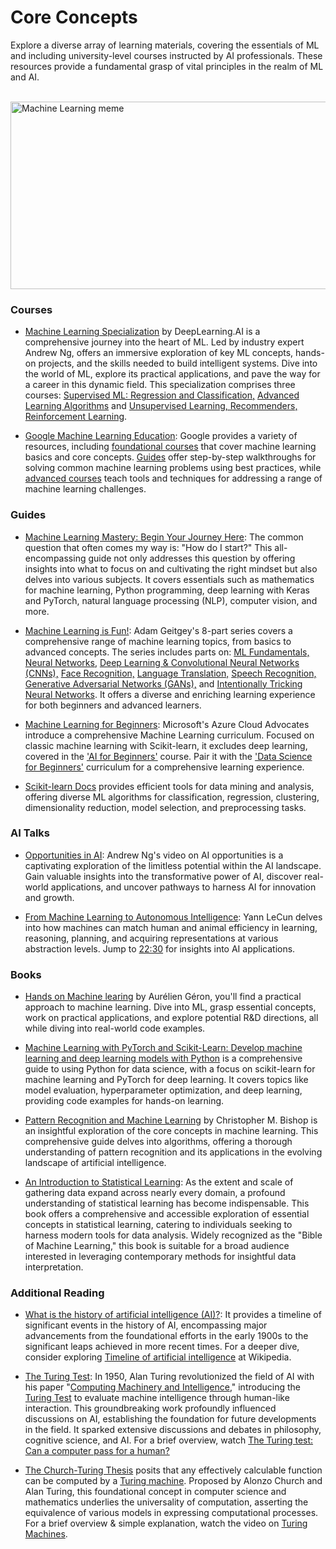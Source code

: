 # Core Concepts

Explore a diverse array of learning materials, covering the essentials of ML and including university-level courses instructed by AI professionals. These resources provide a fundamental grasp of vital principles in the realm of ML and AI.

<br/>


<div style={{ position: "relative" }}>
  <Image
    src="/static/img/memes/mlMeme.png"
    alt="Machine Learning meme"
    height="300"
    width="1000"
    priority
  />
</div>


### Courses

- [Machine Learning Specialization](https://www.deeplearning.ai/courses/machine-learning-specialization/) by DeepLearning.AI is a comprehensive journey into the heart of ML. Led by industry expert Andrew Ng, offers an immersive exploration of key ML concepts, hands-on projects, and the skills needed to build intelligent systems. Dive into the world of ML, explore its practical applications, and pave the way for a career in this dynamic field. This specialization comprises three courses:
<a class="link" target="_blank" href="https://www.coursera.org/learn/machine-learning?specialization=machine-learning-introduction"> Supervised ML: Regression and Classification,</a>
<a class="link" target="_blank" href="https://www.coursera.org/learn/advanced-learning-algorithms?specialization=machine-learning-introduction"> Advanced Learning Algorithms</a> and
<a class="link" target="_blank" href="https://www.coursera.org/learn/unsupervised-learning-recommenders-reinforcement-learning?specialization=machine-learning-introduction"> Unsupervised Learning, Recommenders, Reinforcement Learning</a>.

- [Google Machine Learning Education](https://developers.google.com/machine-learning): Google provides a variety of resources, including <a class="link" target="_blank" href="https://developers.google.com/machine-learning/foundational-courses">foundational courses</a> that cover machine learning basics and core concepts. <a class="link" target="_blank" href="https://developers.google.com/machine-learning/guides">Guides</a> offer step-by-step walkthroughs for solving common machine learning problems using best practices, while <a class="link" target="_blank" href="https://developers.google.com/machine-learning/advanced-courses">advanced courses</a> teach tools and techniques for addressing a range of machine learning challenges.

### Guides

- [Machine Learning Mastery: Begin Your Journey Here](https://machinelearningmastery.com/start-here/): The common question that often comes my way is: "How do I start?" This all-encompassing guide not only addresses this question by offering insights into what to focus on and cultivating the right mindset but also delves into various subjects. It covers essentials such as mathematics for machine learning, Python programming, deep learning with Keras and PyTorch, natural language processing (NLP), computer vision, and more.

- [Machine Learning is Fun!](https://medium.com/@ageitgey/machine-learning-is-fun-80ea3ec3c471): Adam Geitgey's 8-part series covers a comprehensive range of machine learning topics, from basics to advanced concepts. The series includes parts on:
<a class="link" target="_blank" href="https://medium.com/@ageitgey/machine-learning-is-fun-80ea3ec3c471">ML Fundamentals,</a>
<a class="link" target="_blank" href="https://medium.com/@ageitgey/machine-learning-is-fun-part-2-a26a10b68df3">Neural Networks,</a>
<a class="link" target="_blank" href="https://medium.com/@ageitgey/machine-learning-is-fun-part-3-deep-learning-and-convolutional-neural-networks-f40359318721">Deep Learning & Convolutional Neural Networks (CNNs),</a>
<a class="link" target="_blank" href="https://medium.com/@ageitgey/machine-learning-is-fun-part-4-modern-face-recognition-with-deep-learning-c3cffc121d78">Face Recognition,</a>
<a class="link" target="_blank" href="https://medium.com/@ageitgey/machine-learning-is-fun-part-5-language-translation-with-deep-learning-and-the-magic-of-sequences-2ace0acca0aa">Language Translation,</a>
<a class="link" target="_blank" href="https://medium.com/@ageitgey/machine-learning-is-fun-part-6-how-to-do-speech-recognition-with-deep-learning-28293c162f7a">Speech Recognition,</a>
<a class="link" target="_blank" href="https://medium.com/@ageitgey/abusing-generative-adversarial-networks-to-make-8-bit-pixel-art-e45d9b96cee7">Generative Adversarial Networks (GANs),</a> and
<a class="link" target="_blank" href="https://medium.com/@ageitgey/machine-learning-is-fun-part-8-how-to-intentionally-trick-neural-networks-b55da32b7196">Intentionally Tricking Neural Networks</a>. It offers a diverse and enriching learning experience for both beginners and advanced learners.

- [Machine Learning for Beginners](https://microsoft.github.io/ML-For-Beginners/#/): Microsoft's Azure Cloud Advocates introduce a comprehensive Machine Learning curriculum. Focused on classic machine learning with Scikit-learn, it excludes deep learning, covered in the <a class="link" target="_blank" href="https://microsoft.github.io/AI-For-Beginners/">'AI for Beginners'</a> course. Pair it with the <a class="link" target="_blank" href="https://microsoft.github.io/Data-Science-For-Beginners/#/">'Data Science for Beginners'</a> curriculum for a comprehensive learning experience.

- [Scikit-learn Docs](https://scikit-learn.org/stable/index.html) provides efficient tools for data mining and analysis, offering diverse ML algorithms for classification, regression, clustering, dimensionality reduction, model selection, and preprocessing tasks.

### AI Talks

- [Opportunities in AI](https://www.youtube.com/watch?v=5p248yoa3oE&t=105s): Andrew Ng's video on AI opportunities is a captivating exploration of the limitless potential within the AI landscape. Gain valuable insights into the transformative power of AI, discover real-world applications, and uncover pathways to harness AI for innovation and growth.

- [From Machine Learning to Autonomous Intelligence](https://www.youtube.com/watch?v=pd0JmT6rYcI&t=3847s): Yann LeCun delves into how machines can match human and animal efficiency in learning, reasoning, planning, and acquiring representations at various abstraction levels. Jump to [22:30](https://www.youtube.com/watch?v=pd0JmT6rYcI&t=1350s) for insights into AI applications.

### Books

- [Hands on Machine learing](https://www.goodreads.com/en/book/show/32899495) by Aurélien Géron, you'll find a practical approach to machine learning. Dive into ML, grasp essential concepts, work on practical applications, and explore potential R&D directions, all while diving into real-world code examples.

- [Machine Learning with PyTorch and Scikit-Learn: Develop machine learning and deep learning models with Python](https://www.goodreads.com/book/show/60493099-machine-learning-with-pytorch-and-scikit-learn) is a comprehensive guide to using Python for data science, with a focus on scikit-learn for machine learning and PyTorch for deep learning. It covers topics like model evaluation, hyperparameter optimization, and deep learning, providing code examples for hands-on learning.

- [Pattern Recognition and Machine Learning](https://www.microsoft.com/en-us/research/uploads/prod/2006/01/Bishop-Pattern-Recognition-and-Machine-Learning-2006.pdf)  by Christopher M. Bishop is an insightful exploration of the core concepts in machine learning. This comprehensive guide delves into algorithms, offering a thorough understanding of pattern recognition and its applications in the evolving landscape of artificial intelligence.

- [An Introduction to Statistical Learning](https://www.statlearning.com/): As the extent and scale of gathering data expand across nearly every domain, a profound understanding of statistical learning has become indispensable. This book offers a comprehensive and accessible exploration of essential concepts in statistical learning, catering to individuals seeking to harness modern tools for data analysis. Widely recognized as the "Bible of Machine Learning," this book is suitable for a broad audience interested in leveraging contemporary methods for insightful data interpretation.

### Additional Reading

- [What is the history of artificial intelligence (AI)?](https://www.tableau.com/data-insights/ai/history): It provides a timeline of significant events in the history of AI, encompassing major advancements from the foundational efforts in the early 1900s to the significant leaps achieved in more recent times. For a deeper dive, consider exploring <a class="link" target="_blank" href="https://en.wikipedia.org/wiki/Timeline_of_artificial_intelligence">Timeline of artificial intelligence</a> at Wikipedia.

- [The Turing Test](https://plato.stanford.edu/entries/turing-test/): In 1950, Alan Turing revolutionized the field of AI with his paper "<a class="link" target="_blank" href="https://redirect.cs.umbc.edu/courses/471/papers/turing.pdf">Computing Machinery and Intelligence</a>," introducing the <a class="link" target="_blank" href="https://en.wikipedia.org/wiki/Turing_test">Turing Test</a> to evaluate machine intelligence through human-like interaction. This groundbreaking work profoundly influenced discussions on AI, establishing the foundation for future developments in the field. It sparked extensive discussions and debates in philosophy, cognitive science, and AI. For a brief overview, watch <a class="link" target="_blank" href="https://www.youtube.com/watch?v=3wLqsRLvV-c">The Turing test: Can a computer pass for a human?</a>

- [The Church-Turing Thesis](https://plato.stanford.edu/entries/church-turing/) posits that any effectively calculable function can be computed by a <a class="link" target="_blank" href="https://en.wikipedia.org/wiki/Turing_machine">Turing machine</a>. Proposed by Alonzo Church and Alan Turing, this foundational concept in computer science and mathematics underlies the universality of computation, asserting the equivalence of various models in expressing computational processes. For a brief overview & simple explanation, watch the video on <a class="link" target="_blank" href="https://www.youtube.com/watch?v=PLVCscCY4xI">Turing Machines</a>. 


